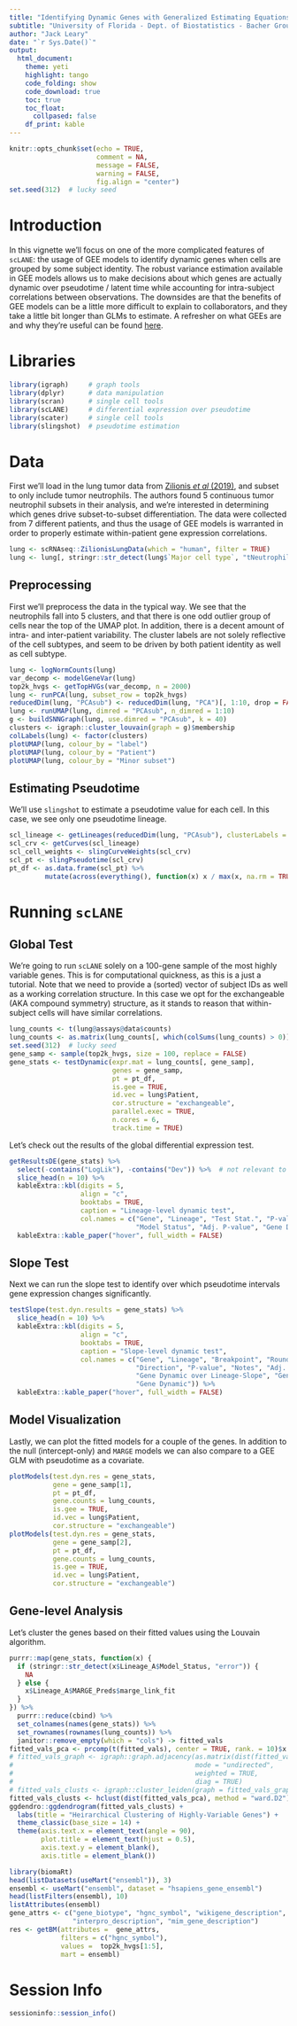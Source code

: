 ```yaml
---
title: "Identifying Dynamic Genes with Generalized Estimating Equations in `scLANE`"
subtitle: "University of Florida - Dept. of Biostatistics - Bacher Group"
author: "Jack Leary"
date: "`r Sys.Date()`"
output:
  html_document:
    theme: yeti
    highlight: tango
    code_folding: show
    code_download: true
    toc: true
    toc_float:
      collpased: false
    df_print: kable
---
```


```r
knitr::opts_chunk$set(echo = TRUE, 
                      comment = NA, 
                      message = FALSE, 
                      warning = FALSE, 
                      fig.align = "center")
set.seed(312)  # lucky seed
```

# Introduction 

In this vignette we'll focus on one of the more complicated features of `scLANE`: the usage of GEE models to identify dynamic genes when cells are grouped by some subject identity. The robust variance estimation available in GEE models allows us to make decisions about which genes are actually dynamic over pseudotime / latent time while accounting for intra-subject correlations between observations. The downsides are that the benefits of GEE models can be a little more difficult to explain to collaborators, and they take a little bit longer than GLMs to estimate. A refresher on what GEEs are and why they're useful can be found [here](https://www.publichealth.columbia.edu/research/population-health-methods/repeated-measures-analysis). 

# Libraries

```r
library(igraph)     # graph tools
library(dplyr)      # data manipulation
library(scran)      # single cell tools 
library(scLANE)     # differential expression over pseudotime
library(scater)     # single cell tools 
library(slingshot)  # pseudotime estimation
```

# Data 

First we'll load in the lung tumor data from [Zilionis *et al* (2019)](https://www.ncbi.nlm.nih.gov/pmc/articles/PMC6620049/), and subset to only include tumor neutrophils. The authors found 5 continuous tumor neutrophil subsets in their analysis, and we're interested in determining which genes drive subset-to-subset differentiation. The data were collected from 7 different patients, and thus the usage of GEE models is warranted in order to properly estimate within-patient gene expression correlations. 

```r
lung <- scRNAseq::ZilionisLungData(which = "human", filter = TRUE)
lung <- lung[, stringr::str_detect(lung$`Major cell type`, "tNeutrophils")]
```

## Preprocessing

First we'll preprocess the data in the typical way. We see that the neutrophils fall into 5 clusters, and that there is one odd outlier group of cells near the top of the UMAP plot. In addition, there is a decent amount of intra- and inter-patient variability. The cluster labels are not solely reflective of the cell subtypes, and seem to be driven by both patient identity as well as cell subtype. 

```r
lung <- logNormCounts(lung)
var_decomp <- modelGeneVar(lung)
top2k_hvgs <- getTopHVGs(var_decomp, n = 2000)
lung <- runPCA(lung, subset_row = top2k_hvgs)
reducedDim(lung, "PCAsub") <- reducedDim(lung, "PCA")[, 1:10, drop = FALSE]
lung <- runUMAP(lung, dimred = "PCAsub", n_dimred = 1:10)
g <- buildSNNGraph(lung, use.dimred = "PCAsub", k = 40)
clusters <- igraph::cluster_louvain(graph = g)$membership
colLabels(lung) <- factor(clusters)
plotUMAP(lung, colour_by = "label")
plotUMAP(lung, colour_by = "Patient")
plotUMAP(lung, colour_by = "Minor subset")
```

## Estimating Pseudotime

We'll use `slingshot` to estimate a pseudotime value for each cell. In this case, we see only one pseudotime lineage. 

```r
scl_lineage <- getLineages(reducedDim(lung, "PCAsub"), clusterLabels = clusters)
scl_crv <- getCurves(scl_lineage)
scl_cell_weights <- slingCurveWeights(scl_crv)
scl_pt <- slingPseudotime(scl_crv)
pt_df <- as.data.frame(scl_pt) %>% 
         mutate(across(everything(), function(x) x / max(x, na.rm = TRUE)))
```

# Running `scLANE` 

## Global Test

We're going to run `scLANE` solely on a 100-gene sample of the most highly variable genes. This is for computational quickness, as this is a just a tutorial. Note that we need to provide a (sorted) vector of subject IDs as well as a working correlation structure. In this case we opt for the exchangeable (AKA compound symmetry) structure, as it stands to reason that within-subject cells will have similar correlations. 

```r
lung_counts <- t(lung@assays@data$counts)
lung_counts <- as.matrix(lung_counts[, which(colSums(lung_counts) > 0)])
set.seed(312)  # lucky seed
gene_samp <- sample(top2k_hvgs, size = 100, replace = FALSE)
gene_stats <- testDynamic(expr.mat = lung_counts[, gene_samp], 
                          genes = gene_samp, 
                          pt = pt_df, 
                          is.gee = TRUE, 
                          id.vec = lung$Patient, 
                          cor.structure = "exchangeable", 
                          parallel.exec = TRUE, 
                          n.cores = 6, 
                          track.time = TRUE)
```

Let's check out the results of the global differential expression test. 

```r
getResultsDE(gene_stats) %>% 
  select(-contains("LogLik"), -contains("Dev")) %>%  # not relevant to GEEs
  slice_head(n = 10) %>% 
  kableExtra::kbl(digits = 5, 
                  align = "c", 
                  booktabs = TRUE, 
                  caption = "Lineage-level dynamic test", 
                  col.names = c("Gene", "Lineage", "Test Stat.", "P-value", "Test Stat. Type", 
                                "Model Status", "Adj. P-value", "Gene Dynamic over Lineage", "Gene Dynamic")) %>% 
  kableExtra::kable_paper("hover", full_width = FALSE)
```

## Slope Test 

Next we can run the slope test to identify over which pseudotime intervals gene expression changes significantly. 

```r
testSlope(test.dyn.results = gene_stats) %>% 
  slice_head(n = 10) %>% 
  kableExtra::kbl(digits = 5, 
                  align = "c", 
                  booktabs = TRUE, 
                  caption = "Slope-level dynamic test", 
                  col.names = c("Gene", "Lineage", "Breakpoint", "Rounded Breakpoint", 
                                "Direction", "P-value", "Notes", "Adj. P-value", 
                                "Gene Dynamic over Lineage-Slope", "Gene Dynamic over Lineage", 
                                "Gene Dynamic")) %>% 
  kableExtra::kable_paper("hover", full_width = FALSE)
```

## Model Visualization 

Lastly, we can plot the fitted models for a couple of the genes. In addition to the null (intercept-only) and `MARGE` models we can also compare to a GEE GLM with pseudotime as a covariate. 

```r
plotModels(test.dyn.res = gene_stats, 
           gene = gene_samp[1], 
           pt = pt_df, 
           gene.counts = lung_counts, 
           is.gee = TRUE, 
           id.vec = lung$Patient, 
           cor.structure = "exchangeable")
plotModels(test.dyn.res = gene_stats, 
           gene = gene_samp[2], 
           pt = pt_df, 
           gene.counts = lung_counts, 
           is.gee = TRUE, 
           id.vec = lung$Patient, 
           cor.structure = "exchangeable")
```

## Gene-level Analysis 

Let's cluster the genes based on their fitted values using the Louvain algorithm. 

```r
purrr::map(gene_stats, function(x) {
  if (stringr::str_detect(x$Lineage_A$Model_Status, "error")) {
    NA
  } else {
    x$Lineage_A$MARGE_Preds$marge_link_fit
  }
}) %>% 
  purrr::reduce(cbind) %>% 
  set_colnames(names(gene_stats)) %>% 
  set_rownames(rownames(lung_counts)) %>% 
  janitor::remove_empty(which = "cols") -> fitted_vals
fitted_vals_pca <- prcomp(t(fitted_vals), center = TRUE, rank. = 10)$x
# fitted_vals_graph <- igraph::graph.adjacency(as.matrix(dist(fitted_vals_pca)), 
#                                              mode = "undirected", 
#                                              weighted = TRUE, 
#                                              diag = TRUE)
# fitted_vals_clusts <- igraph::cluster_leiden(graph = fitted_vals_graph, resolution_parameter = 1)
fitted_vals_clusts <- hclust(dist(fitted_vals_pca), method = "ward.D2")
ggdendro::ggdendrogram(fitted_vals_clusts) + 
  labs(title = "Heirarchical Clustering of Highly-Variable Genes") + 
  theme_classic(base_size = 14) + 
  theme(axis.text.x = element_text(angle = 90), 
        plot.title = element_text(hjust = 0.5), 
        axis.text.y = element_blank(), 
        axis.title = element_blank())
```


```r
library(biomaRt)
head(listDatasets(useMart("ensembl")), 3)
ensembl <- useMart("ensembl", dataset = "hsapiens_gene_ensembl")
head(listFilters(ensembl), 10) 
listAttributes(ensembl)
gene_attrs <- c("gene_biotype", "hgnc_symbol", "wikigene_description", 
                "interpro_description", "mim_gene_description")
res <- getBM(attributes =  gene_attrs, 
             filters = c("hgnc_symbol"), 
             values =  top2k_hvgs[1:5], 
             mart = ensembl)
```

# Session Info 

```r
sessioninfo::session_info()
```

